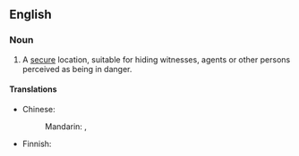 ==English==
{{wikipedia}}

===Noun===
{{en-noun}}

# A [[secure]] location, suitable for hiding witnesses, agents or other persons perceived as being in danger.

====Translations====
{{trans-top|secure location}}
* Chinese:
*: Mandarin: {{t|cmn|安全藏身處|sc=Hani}}, {{t|cmn|安全藏身处|tr=ānquán cángshēnchù|sc=Hani}}
{{trans-mid}}
* Finnish: {{t|fi|turvatalo}}
{{trans-bottom}}